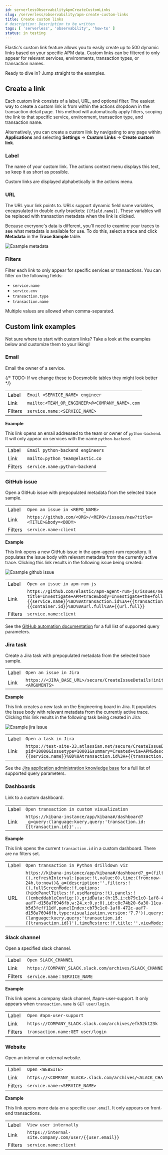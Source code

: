 ```yaml
---
id: serverlessObservabilityApmCreateCustomLinks
slug: /serverless/observability/apm-create-custom-links
title: Create custom links
# description: Description to be written
tags: [ 'serverless', 'observability', 'how-to' ]
status: in testing
---
```



Elastic's custom link feature allows you to easily create up to 500 dynamic links
based on your specific APM data.
Custom links can be filtered to only appear for relevant services,
environments, transaction types, or transaction names.

Ready to dive in? Jump straight to the <DocLink id="serverlessObservabilityApmCreateCustomLinks" section="custom-link-examples">examples</DocLink>.

## Create a link

Each custom link consists of a label, URL, and optional filter.
The easiest way to create a custom link is from within the actions dropdown in the transaction detail page.
This method will automatically apply filters, scoping the link to that specific service,
environment, transaction type, and transaction name.

Alternatively, you can create a custom link by navigating to any page within **Applications** and selecting **Settings** -> **Custom Links** -> **Create custom link**.

### Label

The name of your custom link.
The actions context menu displays this text, so keep it as short as possible.

<DocCallOut title="Tip">
Custom links are displayed alphabetically in the actions menu.
</DocCallOut>

### URL

The URL your link points to.
URLs support dynamic field name variables, encapsulated in double curly brackets: `{{field.name}}`.
These variables will be replaced with transaction metadata when the link is clicked.

Because everyone's data is different,
you'll need to examine your traces to see what metadata is available for use.
To do this, select a trace and click **Metadata** in the **Trace Sample** table.

![Example metadata](images/custom-links/example-metadata.png)

### Filters

Filter each link to only appear for specific services or transactions.
You can filter on the following fields:

* `service.name`
* `service.env`
* `transaction.type`
* `transaction.name`

Multiple values are allowed when comma-separated.

## Custom link examples

Not sure where to start with custom links?
Take a look at the examples below and customize them to your liking!

### Email

Email the owner of a service.

{/* TODO: If we change these to Docsmobile tables they might look better */}

|  |  |
|---|---|
| Label | `Email <SERVICE_NAME> engineer` |
| Link | `mailto:<TEAM_OR_ENGINEER>@<COMPANY_NAME>.com` |
| Filters | `service.name:<SERVICE_NAME>` |

**Example**

This link opens an email addressed to the team or owner of `python-backend`.
It will only appear on services with the name `python-backend`.

|  |  |
|---|---|
| Label | `Email python-backend engineers` |
| Link | `mailto:python_team@elastic.co` |
| Filters | `service.name:python-backend` |

### GitHub issue

Open a GitHub issue with prepopulated metadata from the selected trace sample.

|  |  |
|---|---|
| Label | `Open an issue in <REPO_NAME>` |
| Link | `https://github.com/<ORG>/<REPO>/issues/new?title=<TITLE>&body=<BODY>` |
| Filters | `service.name:client` |

**Example**

This link opens a new GitHub issue in the apm-agent-rum repository.
It populates the issue body with relevant metadata from the currently active trace.
Clicking this link results in the following issue being created:

![Example github issue](images/custom-links/create-github-issue.png)

|  |  |
|---|---|
| Label | `Open an issue in apm-rum-js` |
| Link | `https://github.com/elastic/apm-agent-rum-js/issues/new?title=Investigate+APM+trace&body=Investigate+the+following+APM+trace%3A%0D%0A%0D%0Aservice.name%3A+{{service.name}}%0D%0Atransaction.id%3A+{{transaction.id}}%0D%0Acontainer.id%3A+{{container.id}}%0D%0Aurl.full%3A+{{url.full}}` |
| Filters | `service.name:client` |

See the [GitHub automation documentation](https://help.github.com/en/github/managing-your-work-on-github/about-automation-for-issues-and-pull-requests-with-query-parameters) for a full list of supported query parameters.

<div id="custom-links-examples-jira"></div>

### Jira task

Create a Jira task with prepopulated metadata from the selected trace sample.

|  |  |
|---|---|
| Label | `Open an issue in Jira` |
| Link | `https://<JIRA_BASE_URL>/secure/CreateIssueDetails!init.jspa?<ARGUMENTS>` |

**Example**

This link creates a new task on the Engineering board in Jira.
It populates the issue body with relevant metadata from the currently active trace.
Clicking this link results in the following task being created in Jira:

![Example jira issue](images/custom-links/create-jira-issue.png)

|  |  |
|---|---|
| Label | `Open a task in Jira` |
| Link | `https://test-site-33.atlassian.net/secure/CreateIssueDetails!init.jspa?pid=10000&issuetype=10001&summary=Created+via+APM&description=Investigate+the+following+APM+trace%3A%0D%0A%0D%0Aservice.name%3A+{{service.name}}%0D%0Atransaction.id%3A+{{transaction.id}}%0D%0Acontainer.id%3A+{{container.id}}%0D%0Aurl.full%3A+{{url.full}}` |

See the [Jira application administration knowledge base](https://confluence.atlassian.com/jirakb/how-to-create-issues-using-direct-html-links-in-jira-server-159474.html)
for a full list of supported query parameters.

### Dashboards

Link to a custom dashboard.

|  |  |
|---|---|
| Label | `Open transaction in custom visualization` |
| Link | `https://kibana-instance/app/kibana#/dashboard?_g=query:(language:kuery,query:'transaction.id:{{transaction.id}}'...` |

**Example**

This link opens the current `transaction.id` in a custom dashboard.
There are no filters set.

|  |  |
|---|---|
| Label | `Open transaction in Python drilldown viz` |
| URL | `https://kibana-instance/app/kibana#/dashboard?_g=(filters:!(),refreshInterval:(pause:!t,value:0),time:(from:now-24h,to:now))&_a=(description:'',filters:!(),fullScreenMode:!f,options:(hidePanelTitles:!f,useMargins:!t),panels:!((embeddableConfig:(),gridData:(h:15,i:cb79c1c0-1af8-472c-aaf7-d158a76946fb,w:24,x:0,y:0),id:c8c74b20-6a30-11ea-92ab-b5d3feff11df,panelIndex:cb79c1c0-1af8-472c-aaf7-d158a76946fb,type:visualization,version:'7.7')),query:(language:kuery,query:'transaction.id:{{transaction.id}}'),timeRestore:!f,title:'',viewMode:edit)` |

### Slack channel

Open a specified slack channel.

|  |  |
|---|---|
| Label | `Open SLACK_CHANNEL` |
| Link | `https://COMPANY_SLACK.slack.com/archives/SLACK_CHANNEL` |
| Filters | `service.name` : `SERVICE_NAME` |

**Example**

This link opens a company slack channel, #apm-user-support.
It only appears when `transaction.name` is `GET user/login`.

|  |  |
|---|---|
| Label | `Open #apm-user-support` |
| Link | `https://COMPANY_SLACK.slack.com/archives/efk52kt23k` |
| Filters | `transaction.name:GET user/login` |

### Website

Open an internal or external website.

|  |  |
|---|---|
| Label | `Open <WEBSITE>` |
| Link | `https://<COMPANY_SLACK>.slack.com/archives/<SLACK_CHANNEL>` |
| Filters | `service.name:<SERVICE_NAME>` |

**Example**

This link opens more data on a specific `user.email`.
It only appears on front-end transactions.

|  |  |
|---|---|
| Label | `View user internally` |
| Link | `https://internal-site.company.com/user/{{user.email}}` |
| Filters | `service.name:client` |


<Feedback slug="/serverless/observability/apm-create-custom-links" />
